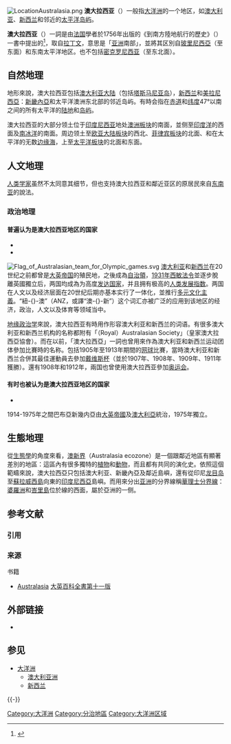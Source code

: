{{NoteTA
|G1=地名
|1=zh-cn:澳新;zh-tw:紐澳;}}
[[File:LocationAustralasia.png|thumb]]
'''澳大拉西亚'''（{{lang-la|Australasia}}）一般指[[大洋洲|大洋洲]]的一个地区，如[[澳大利亚|澳大利亚]]、[[新西兰|新西兰]]和邻近的[[太平洋岛屿|太平洋岛屿]]。

'''澳大拉西亚'''（{{lang|la|Australasia}}）一詞是由[[法国|法国]]學者{{tsl|fr|Charles de Brosses|夏爾·德·布羅斯|布羅塞}}於1756年出版的《到南方陸地航行的歷史》（{{lang|fr|Histoire des navigations aux terres australes}}）一書中提出的<ref>{{cite web | last = Richards | first = Kel | authorlink =  | coauthors =  | year = 2006 | url = http://www.abc.net.au/newsradio/txt/s1587644.htm | title = Australasia | work = Wordwatch | publisher = ABC News Radio | accessdate = 2006-09-30 | archive-date = 2007-03-18 | archive-url = https://web.archive.org/web/20070318140546/http://www.abc.net.au/newsradio/txt/s1587644.htm | dead-url = no }}</ref>，取自[[拉丁文|拉丁文]]，意思是「[[亚洲|亚洲]]南部」，並將其区別自[[玻里尼西亞|玻里尼西亞]]（至东面）和东南太平洋地区。也不包括[[密克罗尼西亚群岛|密克罗尼西亚]]（至东北面）。

== 自然地理 ==
地形來說，澳大拉西亚包括[[澳大利亞洲|澳大利亚大陆]]（包括[[塔斯马尼亚州|塔斯马尼亚岛]]），[[新西兰|新西兰]]和[[美拉尼西亞|美拉尼西亞]]：[[新畿內亞|新畿內亞]]和太平洋澳洲东北部的邻近岛屿。有時会指在[[赤道|赤道]]和[[纬度|纬度]]47°以南之间的所有太平洋的[[陆地|陆地]]和[[岛屿|岛屿]]。

澳大拉西亚的大部分领土位于[[印度尼西亚|印度尼西亚]]地处[[澳大利亞洲|澳洲板块]]的南面，並侧至[[印度洋|印度洋]]的西面及[[南冰洋|南冰洋]]的南面。周边领土至[[欧亚大陆|欧亚大陆板块]]的西北、[[菲律宾板块|菲律宾板块]]的北面、和在太平洋的无数[[边缘海|边缘海]]，上至[[太平洋板块|太平洋板块]]的北面和东面。

== 人文地理 ==
[[人类学家|人类学家]]虽然不太同意其细节，但也支持澳大拉西亚和鄰近亚区的原居民來自[[东南亚|东南亚]]的說法。
<!--
Anthropologists, although disagreeing on details, generally support theories that call for a Southeastern Asian origin of indigenous island peoples in Australasia and neighboring subregions.

"call for"兩字連起來就不再是解作「稱呼」啦！這裏應解作「需要」，但是整句不宜直譯。
-->
===政治地理===
====普遍认为是澳大拉西亚地区的国家====
*{{AUS}}
*{{NZL}}

[[File:Flag_of_Australasian_team_for_Olympic_games.svg|thumb]]
[[澳大利亚|澳大利亚]]和[[新西兰|新西兰]]在20世纪之前都曾是[[大英帝国|大英帝国]]的殖民地，之後成為[[自治領|自治領]]，[[1931年西敏法令|1931年西敏法令]]並逐步脫離英國獨立后，两国均成為为高度[[发达国家|发达国家]]，并且拥有极高的[[人类发展指数|人类发展指数]]。两国在人文以及经济层面在20世纪后期亦基本实行了一体化，並推行[[多元文化主義|多元文化主義]]。“紐-{}-澳”（ANZ，或譯“澳-{}-新”）这个词汇亦被广泛的应用到该地区的经济，政治，人文以及体育等领域当中。

[[地缘政治学|地缘政治学]]來說，澳大拉西亚有時用作形容澳大利亚和新西兰的词语。有很多澳大利亚和新西兰机构的名称都附有「（Royal）Australasian Society」（皇家澳大拉西亞協會）。而在以前，「澳大拉西亞」一詞也曾用來作為澳大利亚和新西兰运动团体參加比賽時的名称。包括1905年至1913年期間的[[网球|网球]]比賽，當時澳大利亚和新西兰合併其最佳運動員去參加[[戴维斯杯|戴维斯杯]]（並於1907年、1908年、1909年、1911年獲勝）。還有1908年和1912年，兩国也曾使用澳大拉西亚參加[[奥运会|奥运会]]。

====有时也被认为是澳大拉西亚地区的国家====
* {{PNG}}
1914-1975年之間巴布亞新幾内亞由[[大英帝國|大英帝國]]及[[澳大利亞|澳大利亞]]統治，1975年獨立。

== 生態地理 ==
{{Main|澳新界}}
從[[生態學|生態學]]的角度來看，[[澳新界|澳新界]]（Australasia ecozone）是一個跟鄰近地區有顯著差別的地區：這區內有很多獨特的[[植物|植物]]和[[動物|動物]]，而且都有共同的演化史。依照這個範疇來說，澳大拉西亞只包括澳大利亚、新畿內亞及鄰近島嶼，還有從印尼[[龙目岛|龙目岛]]至[[蘇拉威西島|蘇拉威西島]]向東的[[印度尼西亞|印度尼西亞]]島嶼。而用來分出[[亚洲|亚洲]]的分界線稱[[華理士分界線|華理士分界線]]：[[婆羅洲|婆羅洲]]和[[峇里島|峇里島]]位於線的西面，屬於亞洲的一侧。

== 参考文献 ==
=== 引用 ===
{{Reflist}}

=== 来源 ===
{{ReflistH}}
; 书籍
* [https://web.archive.org/web/20070221033758/http://www.1911encyclopedia.org/Australasia Australasia] [[大英百科全書第十一版|大英百科全書第十一版]]
{{ReflistF}}

== 外部链接 ==
{{Wikivoyage|澳大拉西亞}}
* {{Commons-inline}}
== 参见 ==
{{Portal|澳大利亚|新西兰}}
* [[大洋洲|大洋洲]]
** [[澳大利亚洲|澳大利亚洲]]
** [[新西兰|新西兰]]

{{-}}
{{世界分区}}
{{大洋洲}}
{{Irredentism}}

[[Category:大洋洲|Category:大洋洲]]
[[Category:分治地區|Category:分治地區]]
[[Category:大洋洲区域|Category:大洋洲区域]]